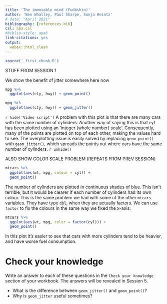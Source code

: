 ```yaml
---
title: 'The immovable mind (Fudōshin)'
author: 'Ben Whalley, Paul Sharpe, Sonja Heintz'
# date: "April 2021"
bibliography: [references.bib]
csl: apa.csl
#biblio-style: apa6
link-citations: yes
output:
  webex::html_clean
---
```



```r
source('_first_chunk.R')
```



<!-- 4.	Evidence 2 – correlations -->
<!-- -	Scatter plot -->
<!-- -	Effect sizes shown in scatter plots (make it a quiz* and/or use http://guessthecorrelation.com ) -->
<!-- -	Bayesian evidence for a correlation -->
<!-- -	Colouring a scatterplot*† -->
<!-- -	Smoothed line plot*† -->




STUFF FROM SESSION 1

We show the benefit of jitter somewhere here now

<!-- he points on the scatter plot are 'jittered' to avoid -->
<!-- overplotting, making the output easier to read. -->

```r
mpg %>% 
  ggplot(aes(cty, hwy)) + geom_point()

mpg %>% 
  ggplot(aes(cty, hwy)) + geom_jitter()
```

`r hide('Video script')`
A problem with this plot is that there are many cars with the same number of cylinders. Another way of saying this is
that `cyl` has been plotted using an 'integer (whole number) scale'. Consequently, many of the points are plotted on top
of each other, making the values hard to see. The overplotting issue is easily solved by replacing `geom_point()` with
`geom_jitter()`, which spreads the points out where cars have the same number of cylinders.
`r unhide()`


ALSO SHOW COLOR SCALE PROBLEM (REPEATS FROM PREV SESSION)

```r
mtcars %>%
  ggplot(aes(wt, mpg, colour = cyl)) +
  geom_point()
```

The number of cylinders are plotted in continuous shades of blue. This isn't terrible, but it would be clearer if each
number of cylinders had its own colour. This is the same problem we had with some of the other `mtcars` variables. They
have type `dbl`, when they are actually factors. We can use `factor` to fix the colours in the same way we fixed the
x-axis:

```r
mtcars %>%
  ggplot(aes(wt, mpg, color = factor(cyl))) +
  geom_point()
```

In this plot it's easier to see that cars with more cylinders tend to be heavier, and have worse fuel consumption.

# Check your knowledge

Write an answer to each of these questions in the `Check your knowledge` section of your workbook. The answers will be
revealed in Session 5.

- What is the difference between `geom_jitter()` and `geom_point()`? 
- Why is `geom_jitter` useful sometimes?


